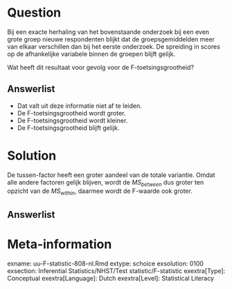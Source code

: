 Question
========
Bij een exacte herhaling van het bovenstaande onderzoek bij een even grote groep nieuwe respondenten blijkt dat de groepsgemiddelden meer van elkaar verschillen dan bij het eerste onderzoek. De spreiding in scores op de afhankelijke variabele binnen de groepen blijft gelijk. 

Wat heeft dit resultaat voor gevolg voor de F-toetsingsgrootheid? 

  
Answerlist
----------
* Dat valt uit deze informatie niet af te leiden.
* De F-toetsingsgrootheid wordt groter. 
* De F-toetsingsgrootheid wordt kleiner.
* De F-toetsingsgrootheid blijft gelijk. 


Solution
========
De tussen-factor heeft een groter aandeel van de totale variantie. Omdat alle andere factoren gelijk blijven, wordt de $MS_{between}$ dus groter ten opzicht van de $MS_{within}$, daarmee wordt de F-waarde ook groter.


Answerlist
----------



Meta-information
================
exname: uu-F-statistic-808-nl.Rmd
extype: schoice
exsolution: 0100
exsection: Inferential Statistics/NHST/Test statistic/F-statistic
exextra[Type]: Conceptual
exextra[Language]: Dutch
exextra[Level]: Statistical Literacy
